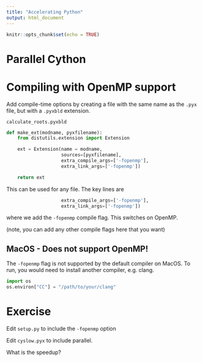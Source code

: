 ```yaml
---
title: "Accelerating Python"
output: html_document
---
```


```r
knitr::opts_chunk$set(echo = TRUE)
```

# Parallel Cython


# Compiling with OpenMP support

Add compile-time options by creating a file with the same
name as the `.pyx` file, but with a `.pyxbld` extension.

`calculate_roots.pyxbld`

```python
def make_ext(modname, pyxfilename):
    from distutils.extension import Extension

    ext = Extension(name = modname,
                    sources=[pyxfilename],
                    extra_compile_args=['-fopenmp'],
                    extra_link_args=['-fopenmp'])

    return ext
```

This can be used for any file. The key lines are

```python
                    extra_compile_args=['-fopenmp'],
                    extra_link_args=['-fopenmp'])
```

where we add the `-fopenmp` compile flag. This switches on OpenMP.

(note, you can add any other compile flags here that you want)

## MacOS - Does not support OpenMP!

The `-fopenmp` flag is not supported by the default compiler on MacOS.
To run, you would need to install another compiler, e.g. clang.

```python
import os
os.environ["CC"] = "/path/to/your/clang"
```


# Exercise

Edit `setup.py` to include the `-fopenmp` option

Edit `cyslow.pyx` to include parallel.

What is the speedup?
